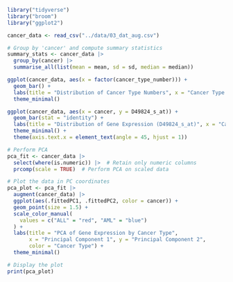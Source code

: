
```r
library("tidyverse")
library("broom")
library("ggplot2")
```

```r
cancer_data <- read_csv("../data/03_dat_aug.csv")
```

```r
# Group by 'cancer' and compute summary statistics
summary_stats <- cancer_data |>
  group_by(cancer) |>
  summarise_all(list(mean = mean, sd = sd, median = median))
```

```r
ggplot(cancer_data, aes(x = factor(cancer_type_number))) +
  geom_bar() +
  labs(title = "Distribution of Cancer Type Numbers", x = "Cancer Type Number", y = "Count") +
  theme_minimal()
```
```r
ggplot(cancer_data, aes(x = cancer, y = D49824_s_at)) +
  geom_bar(stat = "identity") +
  labs(title = "Distribution of Gene Expression (D49824_s_at)", x = "Cancer Type", y = "Expression") +
  theme_minimal() +
  theme(axis.text.x = element_text(angle = 45, hjust = 1))  
```

```r
# Perform PCA
pca_fit <- cancer_data |>
  select(where(is.numeric)) |>  # Retain only numeric columns
  prcomp(scale = TRUE)  # Perform PCA on scaled data

# Plot the data in PC coordinates
pca_plot <- pca_fit |>
  augment(cancer_data) |>
  ggplot(aes(.fittedPC1, .fittedPC2, color = cancer)) + 
  geom_point(size = 1.5) +
  scale_color_manual(
    values = c("ALL" = "red", "AML" = "blue")
  ) +
  labs(title = "PCA of Gene Expression by Cancer Type", 
       x = "Principal Component 1", y = "Principal Component 2",
       color = "Cancer Type") +
  theme_minimal()

# Display the plot
print(pca_plot)
```